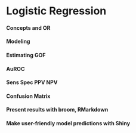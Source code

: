 # Logistic Regression


#### Concepts and OR

#### Modeling

#### Estimating GOF

#### AuROC

#### Sens Spec PPV NPV

#### Confusion Matrix

#### Present results with broom, RMarkdown

#### Make user-friendly model predictions with Shiny


